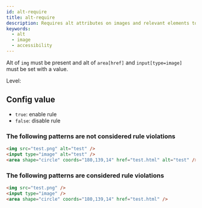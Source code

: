 ```yaml
---
id: alt-require
title: alt-require
description: Requires alt attributes on images and relevant elements to improve accessibility and SEO.
keywords:
  - alt
  - image
  - accessibility
---
```



Alt of `img` must be present and alt of `area[href]` and `input[type=image]` must be set with a value.

Level: <Badge text="Warning" variant="caution" />

## Config value

- `true`: enable rule
- `false`: disable rule

### The following patterns are **not** considered rule violations

```html
<img src="test.png" alt="test" />
<input type="image" alt="test" />
<area shape="circle" coords="180,139,14" href="test.html" alt="test" />
```

### The following patterns are considered rule violations

```html
<img src="test.png" />
<input type="image" />
<area shape="circle" coords="180,139,14" href="test.html" />
```
